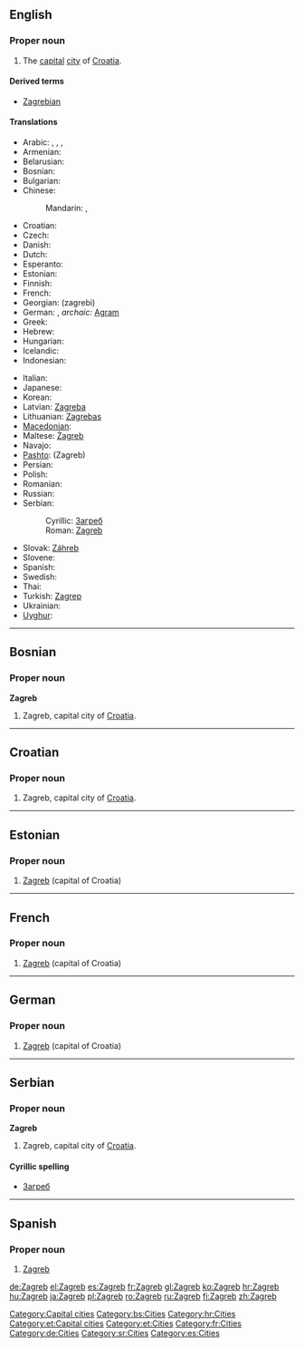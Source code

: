 {{wikipedia}}
==English==

===Proper noun===
{{infl|en|proper noun}}

# The [[capital]] [[city]] of [[Croatia]].

====Derived terms====
* [[Zagrebian]]

====Translations====
{{trans-top|capital of Croatia}}
* Arabic: {{t|ar|زغرب|m|tr=zághrib|sc=Arab}},  {{t|ar|زاغرب|m|tr=zaaghrib|sc=Arab}},  {{t|ar|زجرب|m|tr=zágrib|sc=Arab}},  {{t|ar|زاجرب|m|tr=zaagrib|sc=Arab}}
* Armenian: {{t-|hy|Զագրեբ|tr=Zagreb|xs=Armenian}}
* Belarusian: {{t-|be|Загрэб|m|tr=Záhreb|sc=Cyrl}}
* Bosnian: {{t-|bs|Zagreb|m}}
* Bulgarian: {{t-|bg|Загреб|m|tr=Zágreb|sc=Cyrl}}
* Chinese:
*: Mandarin: {{t|zh|薩格勒布|sc=Hani}},  {{t|zh|萨格勒布|tr=Sàgélèbù|sc=Hani}}
* Croatian: {{t+|hr|Zagreb|m}}
* Czech: {{t-|cs|Záhřeb|m}}
* Danish: {{t-|da|Zagreb}}
* Dutch: {{t-|nl|Zagreb}}
* Esperanto: {{t-|eo|Zagrebo|xs=Esperanto}}
* Estonian: {{t-|et|Zagreb}}
* Finnish: {{t+|fi|Zagreb}}
* French: {{t+|fr|Zagreb}}
* Georgian: {{t-|ka|ზაგრები|sc=Geor|xs=Georgian}} (zagrebi)
* German: {{t+|de|Zagreb|n}}, ''archaic:'' [[Agram]]
* Greek: {{t+|el|Ζάγκρεμπ|tr=Zágkreb}}
* Hebrew: {{t|he|זאגרב|sc=Hebr}}
* Hungarian: {{t+|hu|Zágráb}}
* Icelandic: {{t|is|Sagreb|f}}
* Indonesian: {{t-|id|Zagreb|xs=Indonesian}}
{{trans-mid}}
* Italian: {{t+|it|Zagabria}}
* Japanese: {{t+|ja|ザグレブ|tr=Zagurebu}}
* Korean: {{t|ko|자그레브|tr=Jageurebeu|sc=Kore}}
* Latvian: [[Zagreba]]
* Lithuanian: [[Zagrebas]]
* [[Macedonian]]: {{t-|mk|Загреб|m|tr=Zágreb|xs=Macedonian}}
* Maltese: [[Żagreb]]
* Navajo: {{tø|nv|Záágweb}}
* [[Pashto]]: {{ps-Arab|[[زاګرېب]]}} (Zagreb)
* Persian: {{t-|fa|زاگرب|tr=Zagreb|xs=Persian}}
* Polish: {{t+|pl|Zagrzeb|m}}
* Romanian: {{t+|ro|Zagreb}}
* Russian: {{t-|ru|Загреб|m|tr=Zágreb|sc=Cyrl}}
* Serbian:
*: Cyrillic: [[Загреб#Serbian|Загреб]] {{m}}
*: Roman: [[Zagreb#Serbian|Zagreb]] {{m}}
* Slovak: [[Záhreb]]
* Slovene: {{t-|sl|Zagreb}}
* Spanish: {{t+|es|Zagreb}}
* Swedish: {{t-|sv|Zagreb}}
* Thai: {{t|th|ซาเกร็บ|sc=Thai}}
* Turkish: [[Zagrep]]
* Ukrainian: {{t|uk|Загреб|m|tr=Záhreb|sc=Cyrl}}
* [[Uyghur]]: {{ug-Arab|[[زاگرېب]]}}
{{trans-bottom}}

[[Category:Capital cities]]

----

==Bosnian==
{{wikipedia|lang=bs}}

===Proper noun===
'''Zagreb''' {{m}}

# Zagreb, capital city of [[Croatia]].

[[Category:bs:Cities]]

----

==Croatian==
{{wikipedia|lang=hr}}

===Proper noun===
{{infl|hr|proper noun|g=m}}

# Zagreb, capital city of [[Croatia]].

[[Category:hr:Cities]]

----

==Estonian==
{{wikipedia|lang=et}}

===Proper noun===
{{infl|et|proper noun}}

# [[#English|Zagreb]] (capital of Croatia)

[[Category:et:Capital cities]]
[[Category:et:Cities]]

----

==French==
{{wikipedia|lang=fr}}

===Proper noun===
{{infl|fr|proper noun}}

# [[#English|Zagreb]] (capital of Croatia)

[[Category:fr:Cities]]

----

==German==
{{wikipedia|lang=de}}

===Proper noun===
{{infl|de|proper noun|g=n}}

# [[#English|Zagreb]] (capital of Croatia)

[[Category:de:Cities]]

----

==Serbian==
{{wikipedia|lang=sr}}

===Proper noun===
'''Zagreb''' {{m}}

# Zagreb, capital city of [[Croatia]].

====Cyrillic spelling====
* [[Загреб#Serbian|Загреб]]

[[Category:sr:Cities]]

----

==Spanish==

===Proper noun===
{{es-proper noun|m}}

# [[#English|Zagreb]]

[[Category:es:Cities]]

[[de:Zagreb]]
[[el:Zagreb]]
[[es:Zagreb]]
[[fr:Zagreb]]
[[gl:Zagreb]]
[[ko:Zagreb]]
[[hr:Zagreb]]
[[hu:Zagreb]]
[[ja:Zagreb]]
[[pl:Zagreb]]
[[ro:Zagreb]]
[[ru:Zagreb]]
[[fi:Zagreb]]
[[zh:Zagreb]]